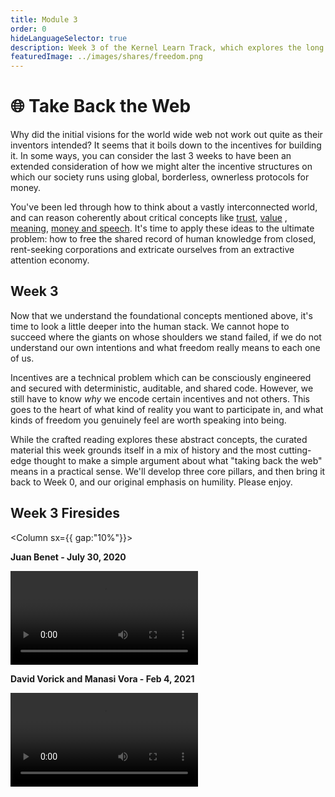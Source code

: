 ```yaml
---
title: Module 3
order: 0
hideLanguageSelector: true
description: Week 3 of the Kernel Learn Track, which explores the long history of ideas for building an open web and ensuring anyone, anywhere can access the stored knowledge of humanity.
featuredImage: ../images/shares/freedom.png
---
```


# 🌐 Take Back the Web

Why did the initial visions for the world wide web not work out quite as their inventors 
intended? It seems that it boils down to the incentives for building it. In some ways, you can 
consider the last 3 weeks to have been an extended consideration of how we might alter the 
incentive structures on which our society runs using global, borderless, ownerless protocols 
for money.

You've been led through how to think about a vastly interconnected world, and can reason 
coherently about critical concepts like [trust](/learn/module-0/trust), [value](/learn/module-1/value.md)
, [meaning](/learn/module-1/meaning), [money and speech](/learn/module-2/money-speech). It's 
time to apply these ideas to the ultimate problem: how to free the shared record of human 
knowledge from closed, rent-seeking corporations and extricate ourselves from an extractive 
attention economy. 

## Week 3

Now that we understand the foundational concepts mentioned above, it's time to look a little 
deeper into the human stack. We cannot hope to succeed where the giants on whose shoulders we 
stand failed, if we do not understand our own intentions and what freedom really means to each 
one of us.

Incentives are a technical problem which can be consciously engineered and secured with 
deterministic, auditable, and shared code. However, we still have to know _why_ we encode 
certain incentives and not others. This goes to the heart of what kind of reality you want to 
participate in, and what kinds of freedom you genuinely feel are worth speaking into being.

While the crafted reading explores these abstract concepts, the curated material this week 
grounds itself in a mix of history and the most cutting-edge thought to make a simple argument 
about what "taking back the web" means in a practical sense. We'll develop three core pillars, 
and then bring it back to Week 0, and our original emphasis on humility. Please enjoy.

## Week 3 Firesides

<Column sx={{ gap:"10%"}}>

<Box>

**Juan Benet - July 30, 2020**

<Video src="https://www.youtube-nocookie.com/embed/WjQ87t2s2y8?start=1257" />

</Box>

<Box>

**David Vorick and Manasi Vora - Feb 4, 2021**

<Video src="https://www.youtube-nocookie.com/embed/zNx7_qYdsrE?start=217" />

</Box>

</Column>



